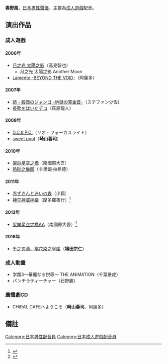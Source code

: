 {{japanese|japanese=春野 風|kana=はるの かぜ|romaji=Haruno Kaze}}
'''春野風'''{{bd}}，[[日本|日本]][[男性|男性]][[聲優|聲優]]，主要為[[成人遊戲|成人遊戲]]配音。

==演出作品==
=== 成人遊戲 ===
==== 2006年 ====
* [[月之光_太陽之影|月之光 太陽之影]]（高見智也）
** 月之光 太陽之影 Another Moon
* [[Lamento_-BEYOND_THE_VOID-|Lamento -BEYOND THE VOID-]]（阿薩多）
==== 2007年 ====
* [[続・殺戮のジャンゴ_-地獄の賞金首-|続・殺戮のジャンゴ -地獄の賞金首-]]（ステファン少佐）
* [[長靴をはいたデコ|長靴をはいたデコ]]（萩原龍人）
==== 2008年 ====
* [[初音島II|D.C.II P.C.]]（リオ・フォーカスライト）
* [[sweet_pool|sweet pool]]（'''崎山蓉司'''）
==== 2010年 ====
* [[架向星空之橋|架向星空之橋]]（南國原大吾）
* [[熱砂之樂園|熱砂之樂園]]（卡里姆·拉希德）

==== 2011年 ====
* [[赤ずきんと迷いの森|赤ずきんと迷いの森]]（小狐）
* [[神咒神威神樂|神咒神威神樂]]（摩多羅夜行）<ref>{{Cite web|date=|url=http://www.light.gr.jp/light/products/kajirikamuikagura/character/chara07.html|title=神咒神威神楽|publisher=|accessdate=2011-07-22|archive-date=2019-03-06|archive-url=https://web.archive.org/web/20190306023351/http://www.light.gr.jp/light/products/kajirikamuikagura/character/chara07.html|dead-url=no}}</ref>
==== 2012年 ====
* [[架向星空之橋|架向星空之橋AA]]（南國原大吾）<ref>{{Cite web|date=|url=http://hoshikaka.jp/aa_chara_others.html|title=feng the 7th project :: 星空へ架かる橋ＡＡ（ダブルエー）|publisher=feng|accessdate=2011-11-27|archive-url=https://web.archive.org/web/20111222002709/http://hoshikaka.jp/aa_chara_others.html|archive-date=2011-12-22|dead-url=yes}}</ref>
==== 2016年 ====
* [[千之刃濤、桃花染之皇姬|千之刃濤、桃花染之皇姬]]（'''鴇田宗仁'''）

=== 成人動畫 ===
* 学園3～華麗なる悦辱～ THE ANIMATION（千葉景虎）
* パンチラティーチャー（石野勝）
=== 廣播劇CD ===
* CHiRAL CAFEへようこそ（'''崎山蓉司'''、阿薩多）

== 備註 ==
{{Reflist}}

{{配音員小作品}}
{{DEFAULTSORT:Haruno Kaze}}
[[Category:日本男性配音員|Category:日本男性配音員]]
[[Category:日本成人遊戲配音員|Category:日本成人遊戲配音員]]